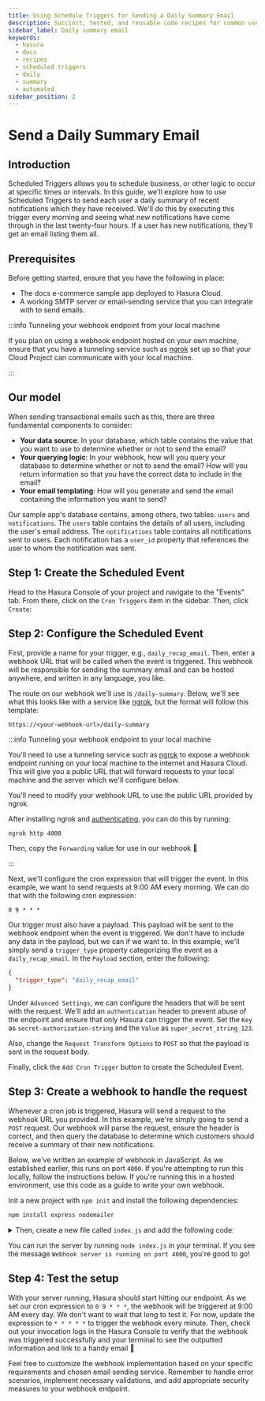 ```yaml
---
title: Using Schedule Triggers for Sending a Daily Summary Email
description: Succinct, tested, and reusable code recipes for common use cases in Hasura.
sidebar_label: Daily summary email
keywords:
  - hasura
  - docs
  - recipes
  - scheduled triggers
  - daily
  - summary
  - automated
sidebar_position: 2
---
```



# Send a Daily Summary Email

## Introduction

Scheduled Triggers allows you to schedule business, or other logic to occur at specific times or intervals. In this
guide, we'll explore how to use Scheduled Triggers to send each user a daily summary of recent notifications which they
have received. We'll do this by executing this trigger every morning and seeing what new notifications have come through
in the last twenty-four hours. If a user has new notifications, they'll get an email listing them all.

<SampleAppBlock dependent />

## Prerequisites

Before getting started, ensure that you have the following in place:

- The docs e-commerce sample app deployed to Hasura Cloud.
- A working SMTP server or email-sending service that you can integrate with to send emails.

:::info Tunneling your webhook endpoint from your local machine

If you plan on using a webhook endpoint hosted on your own machine, ensure that you have a tunneling service such as
[ngrok](https://ngrok.com/) set up so that your Cloud Project can communicate with your local machine.

:::

## Our model

When sending transactional emails such as this, there are three fundamental components to consider:

- **Your data source**: In your database, which table contains the value that you want to use to determine whether or
  not to send the email?
- **Your querying logic**: In your webhook, how will you query your database to determine whether or not to send the
  email? How will you return information so that you have the correct data to include in the email?
- **Your email templating**: How will you generate and send the email containing the information you want to send?

Our sample app's database contains, among others, two tables: `users` and `notifications`. The `users` table contains
the details of all users, including the user's email address. The `notifications` table contains all notifications sent
to users. Each notification has a `user_id` property that references the user to whom the notification was sent.

## Step 1: Create the Scheduled Event

Head to the Hasura Console of your project and navigate to the "Events" tab. From there, click on the `Cron Triggers`
item in the sidebar. Then, click `Create`:

<Thumbnail
  src="/img/scheduled-triggers/scheduled-triggers_getting-started-guide_2.18.0_click-create.png"
  alt="Hasura Scheduled Trigger architecture"
  width="1000"
/>

## Step 2: Configure the Scheduled Event

First, provide a name for your trigger, e.g., `daily_recap_email`. Then, enter a webhook URL that will be called when
the event is triggered. This webhook will be responsible for sending the summary email and can be hosted anywhere, and
written in any language, you like.

The route on our webhook we'll use is `/daily-summary`. Below, we'll see what this looks like with a service like
[ngrok](https://ngrok.com/), but the format will follow this template:

```text
https://<your-webhook-url>/daily-summary
```

:::info Tunneling your webhook endpoint to your local machine

You'll need to use a tunneling service such as [ngrok](https://ngrok.com/) to expose a webhook endpoint running on your
local machine to the internet and Hasura Cloud. This will give you a public URL that will forward requests to your local
machine and the server which we'll configure below.

You'll need to modify your webhook URL to use the public URL provided by ngrok.

After installing ngrok and
[authenticating](https://ngrok.com/docs/secure-tunnels/ngrok-agent/tunnel-authtokens/#:~:text=Once%20you've%20signed%20up,make%20installing%20the%20authtoken%20simple.),
you can do this by running:

```bash
ngrok http 4000
```

Then, copy the `Forwarding` value for use in our webhook 🎉

:::

Next, we'll configure the cron expression that will trigger the event. In this example, we want to send requests at 9:00
AM every morning. We can do that with the following cron expression:

```
0 9 * * *
```

Our trigger must also have a payload. This payload will be sent to the webhook endpoint when the event is triggered. We
don't have to include any data in the payload, but we can if we want to. In this example, we'll simply send a
`trigger_type` property categorizing the event as a `daily_recap_email`. In the `Payload` section, enter the following:

```json
{
  "trigger_type": "daily_recap_email"
}
```

Under `Advanced Settings`, we can configure the headers that will be sent with the request. We'll add an
`authentication` header to prevent abuse of the endpoint and ensure that only Hasura can trigger the event. Set the
`Key` as `secret-authorization-string` and the `Value` as `super_secret_string_123`.

<Thumbnail
  src="/img/scheduled-triggers/scheduled-triggers_recipes_review-request_auth-header.png"
  alt="Hasura Scheduled Trigger architecture"
  width="1000"
/>

Also, change the `Request Transform Options` to `POST` so that the payload is sent in the request body.

Finally, click the `Add Cron Trigger` button to create the Scheduled Event.

## Step 3: Create a webhook to handle the request

Whenever a cron job is triggered, Hasura will send a request to the webhook URL you provided. In this example, we're
simply going to send a `POST` request. Our webhook will parse the request, ensure the header is correct, and then query
the database to determine which customers should receive a summary of their new notifications.

Below, we've written an example of webhook in JavaScript. As we established earlier, this runs on port `4000`. If you're
attempting to run this locally, follow the instructions below. If you're running this in a hosted environment, use this
code as a guide to write your own webhook.

Init a new project with `npm init` and install the following dependencies:

```bash
npm install express nodemailer
```

<details>
<summary>
Then, create a new file called <code>index.js</code> and add the following code:
</summary>

```javascript
const express = require('express');
const nodemailer = require('nodemailer');

const app = express();

// Create a Nodemailer transporter using Ethereal email service
// Ideally, this configuration would be stored somewhere else
nodemailer.createTestAccount((err, account) => {
  if (err) {
    console.error('Failed to create a testing account. ' + err.message);
    return process.exit(1);
  }

  // If all goes as planned, here's the console telling us we're 👍
  console.log('Credentials obtained, listening on the webhook...');

  // Create a transporter object for nodemailer
  const transporter = nodemailer.createTransport({
    host: 'smtp.ethereal.email',
    port: 587,
    secure: false,
    auth: {
      user: account.user,
      pass: account.pass,
    },
  });

  // Our route for the webhook
  app.post('/daily-summary', async (req, res) => {
    // confirm the auth header is correct — ideally, you'd keep the secret in an environment variable
    const authHeader = req.headers['secret-authorization-string'];
    if (authHeader !== 'super_secret_string_123') {
      return res.status(401).json({
        message: 'Unauthorized',
      });
    }

    // get our date ready for the query
    const today = new Date();
    const twentyFourHoursPrior = new Date(today.setDate(today.getDate() - 1));
    const twentyFourHoursPriorAsTimestamp = twentyFourHoursPrior.toISOString();

    // Fetch the data from our Hasura instance
    async function getRecentNotifications() {
      const response = await fetch('<YOUR_CLOUD_PROJECT_ENDPOINT>', {
        method: 'POST',
        headers: {
          'Content-Type': 'application/json',
          'x-hasura-admin-secret': '<YOUR_ADMIN_SECRET>',
        },
        body: JSON.stringify({
          query: `
          query DailyNotificationsQuery($start_time: timestamptz!) {
            notifications(where: {created_at: {_gte: $start_time}}) {
              id
              message
              user {
                id
                email
                name
              }
            }
          }          
          `,
          variables: {
            start_time: twentyFourHoursPriorAsTimestamp,
          },
        }),
      });
      const { data } = await response.json();
      return data.notifications;
    }

    // get our users and filter out the ones with no notifications
    let notifications = await getRecentNotifications();

    // map over the data and send an email to each user
    async function sendNotificationSummary(notifications) {
      let outcomes = [];
      notifications.map(async notification => {
        // Create a message object
        const message = {
          from: 'SuperStore.com <sender@SuperStore.com>',
          to: `${notification.user.name} <${notification.user.email}>`,
          subject: `You've got new notifications, ${notification.user.name.split(' ')[0]}!`,
          text: `Hi ${notification.user.name.split(' ')[0]},\n\nCheck out your recent notifications:\n\n${
            notification.message
          }\n\nThanks,\nSuperStore.com`,
        };

        // Send the message using the Nodemailer transporter
        const info = await transporter.sendMail(message);

        // Log the message info
        console.log(`\nMessage sent to ${notification.user.name}: ${nodemailer.getTestMessageUrl(info)}`);

        // add the info to the outcomes array
        outcomes.push({
          messageId: info.messageId,
          previewUrl: nodemailer.getTestMessageUrl(info),
        });
        return outcomes;
      });
    }

    await sendNotificationSummary(notifications);

    // Return a JSON response to the client
    res.json({
      message: 'Notifications sent!',
    });
  });

  // Start the server
  app.listen(4000, () => {
    console.log('Server started on port 4000');
  });
});
```

</details>

You can run the server by running `node index.js` in your terminal. If you see the message
`Webhook server is running on port 4000`, you're good to go!

## Step 4: Test the setup

With your server running, Hasura should start hitting our endpoint. As we set our cron expression to `0 9 * * *`, the
webhook will be triggered at 9:00 AM every day. We don't want to wait that long to test it. For now, update the
expression to `* * * * *` to trigger the webhook every minute. Then, check out your invocation logs in the Hasura
Console to verify that the webhook was triggered successfully and your terminal to see the outputted information and
link to a handy email 🎉

<Thumbnail
  src="/img/scheduled-triggers/scheduled-triggers_recipes_review-terminal.png"
  alt="Hasura Scheduled Trigger architecture"
  width="1000"
/>

Feel free to customize the webhook implementation based on your specific requirements and chosen email sending service.
Remember to handle error scenarios, implement necessary validations, and add appropriate security measures to your
webhook endpoint.
